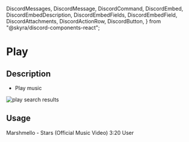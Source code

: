   DiscordMessages,
  DiscordMessage,
  DiscordCommand,
  DiscordEmbed,
  DiscordEmbedDescription,
  DiscordEmbedFields,
  DiscordEmbedField,
  DiscordAttachments,
  DiscordActionRow,
  DiscordButton,
} from "@skyra/discord-components-react";

# Play

## Description

- Play music

![play search results](/assets/play-search-results.png)

## Usage

<DiscordMessages>
  <DiscordMessage
    bot="true"
    verified="true"
    roleColor="#FF0000"
    author="GROOT"
    avatar="/assets/groot-avatar.webp"
  >
    <DiscordCommand slot="reply" author="User" command="/play" />
    <DiscordEmbed slot="embeds" color="blue" embedTitle="Preparing to Play">
      <DiscordEmbedDescription slot="description">
        Marshmello - Stars (Official Music Video)
      </DiscordEmbedDescription>
    </DiscordEmbed>
    <DiscordEmbed
      slot="embeds"
      color="black"
      authorName="Now Playing"
      authorImage="/assets/groot-avatar.webp"
      embedTitle="Marshmello - Alone (Official Music Video)"
      thumbnail="https://cdn.grootbot.pro/image/ALZHF5UqnU4"
    >
      <DiscordEmbedFields slot="fields">
        <DiscordEmbedField fieldTitle="Duration" inline inlineIndex={1}>
          3:20
        </DiscordEmbedField>
        <DiscordEmbedField fieldTitle="Requester" inline inlineIndex={2}>
          User
        </DiscordEmbedField>
      </DiscordEmbedFields>
    </DiscordEmbed>
  </DiscordMessage>
</DiscordMessages>
